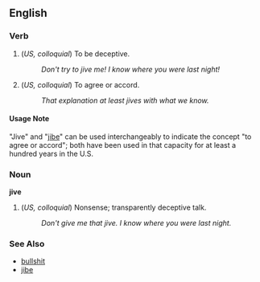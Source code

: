 ==English==

===Verb===
# (''US, colloquial'') To be deceptive.
#: ''Don't try to jive me!  I know where you were last night!''
# (''US, colloquial'') To agree or accord.
#: ''That explanation at least jives with what we know.''

====Usage Note====
"Jive" and "[[jibe]]" can be used interchangeably to indicate the concept "to agree or accord"; both have been used in that capacity for at least a hundred years in the U.S.

===Noun===
'''jive'''

# (''US, colloquial'') Nonsense; transparently deceptive talk.
#: ''Don't give me that jive.  I know where you were last night.''

===See Also===

*[[bullshit]]
*[[jibe]]